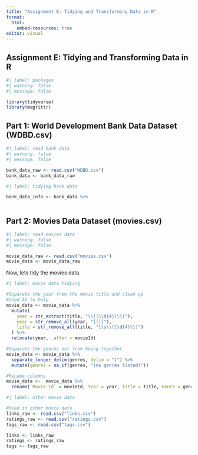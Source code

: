 ```yaml
---
title: "Assignment E: Tidying and Transforming Data in R"
format: 
  html:
    embed-resources: true
editor: visual
---
```


## Assignment E: Tidying and Transforming Data in R

```r
#| label: packages
#| warning: false
#| message: false

library(tidyverse)
library(magrittr)

```

## Part 1: World Development Bank Data Dataset (WDBD.csv)

```r
#| label: read bank data
#| warning: false
#| message: false

bank_data_raw <- read.csv("WDBD.csv")
bank_data <- bank_data_raw

```

```r
#| label: tidying bank data

bank_data_info <- bank_data %>% 
  

```

## Part 2: Movies Data Dataset (movies.csv)

```r
#| label: read movies data
#| warning: false
#| message: false

movie_data_raw <- read.csv("movies.csv")
movie_data <- movie_data_raw

```

Now, lets tidy the movies data.

```r
#| label: movie data tidying

#Separate the year from the movie title and clean up
#Used AI to help 
movie_data <- movie_data %>%
  mutate(
    year = str_extract(title, "\\((\\d{4})\\)"),
    year = str_remove_all(year, "[()]"),
    title = str_remove_all(title, "\\s\\(\\d{4}\\)")
  ) %>% 
  relocate(year, .after = movieId)

#Separate the genres out from being together
movie_data <- movie_data %>%
  separate_longer_delim(genres, delim = "|") %>%
  mutate(genres = na_if(genres, "(no genres listed)"))

#Rename columns
movie_data <-  movie_data %>% 
  rename(`Movie Id` = movieId, Year = year, Title = title, Genre = genres)

```

```r
#| label: other movie data

#Read in other movie data
links_raw <- read.csv("links.csv")
ratings_raw <- read.csv("ratings.csv")
tags_raw <- read.csv("tags.csv")

links <- links_raw
ratings <- ratings_raw
tags <- tags_raw

```

